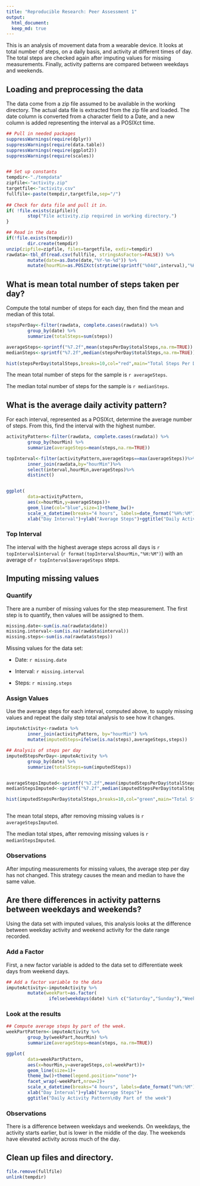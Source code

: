 ```yaml
---
title: "Reproducible Research: Peer Assessment 1"
output: 
  html_document:
  keep_md: true
---
```

This is an analysis of movement data from a wearable device. It looks at total number of steps, on a daily basis, and activity at different times of day. The total steps are checked again after imputing values for missing measurements. Finally, activity patterns are compared between weekdays and weekends.

## Loading and preprocessing the data
The data come from a zip file assumed to be available in the working directory. The actual data file is extracted from the zip file and loaded. The date column is converted from a character field to a Date, and a new column is added representing the interval as a POSIXct time.

```r
## Pull in needed packages
suppressWarnings(require(dplyr))
suppressWarnings(require(data.table))
suppressWarnings(require(ggplot2))
suppressWarnings(require(scales))


## Set up constants
tempdir<-"./tempdata"
zipfile<-"activity.zip"
targetfile<-"activity.csv"
fullfile<-paste(tempdir,targetfile,sep="/")
                 
## Check for data file and pull it in.
if( !file.exists(zipfile)){
        stop("File activity.zip required in working directory.")
}

## Read in the data
if(!file.exists(tempdir))
        dir.create(tempdir)
unzip(zipfile=zipfile, files=targetfile, exdir=tempdir)
rawdata<-tbl_df(read.csv(fullfile, stringsAsFactors=FALSE)) %>%
        mutate(date=as.Date(date,"%Y-%m-%d")) %>%
        mutate(hourMin=as.POSIXct(strptime(sprintf("%04d",interval),"%H%M")))

```


## What is mean total number of steps taken per day?
Compute the total number of steps for each day, then find the mean and median of this total.
```r
stepsPerDay<-filter(rawdata, complete.cases(rawdata)) %>%
        group_by(date) %>%
        summarize(totalSteps=sum(steps))

averageSteps<-sprintf("%7.2f",mean(stepsPerDay$totalSteps,na.rm=TRUE))
medianSteps<-sprintf("%7.2f",median(stepsPerDay$totalSteps,na.rm=TRUE))

hist(stepsPerDay$totalSteps,breaks=10,col="red",main="Total Steps Per Day", xlab="Steps")
```


The mean total number of steps for the sample is `r averageSteps`.  

The median total number of steps for the sample is `r medianSteps`.


## What is the average daily activity pattern?
For each interval, represented as a POSIXct, determine the average number of steps. From this, find the interval with the highest number.
```r
activityPattern<-filter(rawdata, complete.cases(rawdata)) %>%
        group_by(hourMin) %>%
        summarize(averageSteps=mean(steps,na.rm=TRUE))

topInterval<-filter(activityPattern,averageSteps==max(averageSteps))%>%
        inner_join(rawdata,by="hourMin")%>%
        select(interval,hourMin,averageSteps)%>%
        distinct()


ggplot(
        data=activityPattern, 
        aes(x=hourMin,y=averageSteps))+
        geom_line(col="blue",size=1)+theme_bw()+
        scale_x_datetime(breaks="4 hours", labels=date_format("%H%:%M"))+
        xlab("Day Interval")+ylab("Average Steps")+ggtitle("Daily Activity Pattern")

```

### Top Interval
The interval with the highest average steps across all days is `r topInterval$interval` (`r format(topInterval$hourMin,"%H:%M")`) with an average of `r topInterval$averageSteps` steps.

## Imputing missing values
### Quantify
There are a number of missing values for the step measurement. The first step is to quantify, then values will be assigned to them.
```r
missing.date<-sum(is.na(rawdata$date))
missing.interval<-sum(is.na(rawdata$interval))
missing.steps<-sum(is.na(rawdata$steps))

```

Missing values for the data set:

+ Date: `r missing.date`

+ Interval: `r missing.interval`

+ Steps: `r missing.steps`

### Assign Values
Use the average steps for each interval, computed above, to supply missing values and repeat
the daily step total analysis to see how it changes.
```r
imputeActivity<-rawdata %>%
        inner_join(activityPattern, by="hourMin") %>%
        mutate(imputedSteps=ifelse(is.na(steps),averageSteps,steps))

## Analysis of steps per day
imputedStepsPerDay<-imputeActivity %>%
        group_by(date) %>%
        summarize(totalSteps=sum(imputedSteps))


averageStepsImputed<-sprintf("%7.2f",mean(imputedStepsPerDay$totalSteps))
medianStepsImputed<-sprintf("%7.2f",median(imputedStepsPerDay$totalSteps))

hist(imputedStepsPerDay$totalSteps,breaks=10,col="green",main="Total Steps Per Day\nImputed values assigned", xlab="Steps")



```

The mean total steps, after removing missing values is `r averageStepsImputed`.

The median total stpes, after removing missing values is `r medianStepsImputed`.

### Observations
After imputing measurements for missing values, the average step per day has not changed. This strategy causes the mean and median to have the same value.


## Are there differences in activity patterns between weekdays and weekends?
Using the data set with imputed values, this analysis looks at the difference between weekday activity and weekend activity for the date range recorded.

### Add a Factor
First, a new factor variable is added to the data set to differentiate week days from weekend days.

```r
## Add a factor variable to the data
imputeActivity<-imputeActivity %>%
        mutate(weekPart=as.factor(
                ifelse(weekdays(date) %in% c("Saturday","Sunday"),"Weekend","Weekday")))
```

### Look at the results
```r
## Compute average steps by part of the week.
weekPartPattern<-imputeActivity %>%
        group_by(weekPart,hourMin) %>%
        summarize(averageSteps=mean(steps, na.rm=TRUE))

ggplot(
        data=weekPartPattern, 
        aes(x=hourMin,y=averageSteps,col=weekPart))+
        geom_line(size=1)+
        theme_bw()+theme(legend.position="none")+
        facet_wrap(~weekPart,nrow=2)+
        scale_x_datetime(breaks="4 hours", labels=date_format("%H%:%M"))+
        xlab("Day Interval")+ylab("Average Steps")+
        ggtitle("Daily Activity Pattern\nBy Part of the week")

```

### Observations
There is a difference between weekdays and weekends. On weekdays, the activity starts earlier, but is lower in the middle of the day. The weekends have elevated activity across much of the day.

## Clean up files and directory.
```r
file.remove(fullfile)
unlink(tempdir)
```


